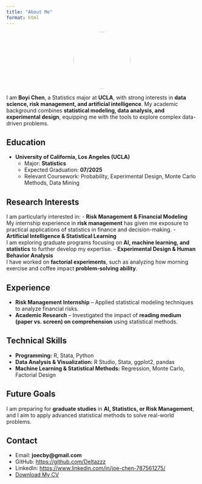 ```yaml
---
title: "About Me"
format: html
---
```


<img src="files/profilepic.jpg" width="150px" style="border-radius: 50%; display: block; margin: auto;">


I am **Boyi Chen**, a Statistics major at **UCLA**, with strong interests in **data science, risk management, and artificial intelligence**. My academic background combines **statistical modeling, data analysis, and experimental design**, equipping me with the tools to explore complex data-driven problems.

## **Education**
- **University of California, Los Angeles (UCLA)**
  - Major: **Statistics**
  - Expected Graduation: **07/2025**
  - Relevant Coursework: Probability, Experimental Design, Monte Carlo Methods, Data Mining

## **Research Interests**
I am particularly interested in:
- **Risk Management & Financial Modeling**  
  My internship experience in **risk management** has given me exposure to practical applications of statistics in finance and decision-making.
- **Artificial Intelligence & Statistical Learning**  
  I am exploring graduate programs focusing on **AI, machine learning, and statistics** to further develop my expertise.
- **Experimental Design & Human Behavior Analysis**  
  I have worked on **factorial experiments**, such as analyzing how morning exercise and coffee impact **problem-solving ability**.

## **Experience**
- **Risk Management Internship** – Applied statistical modeling techniques to analyze financial risks.
- **Academic Research** – Investigated the impact of **reading medium (paper vs. screen) on comprehension** using statistical methods.


## **Technical Skills**
- **Programming:** R, Stata, Python  
- **Data Analysis & Visualization:** R Studio, Stata, ggplot2, pandas  
- **Machine Learning & Statistical Methods:** Regression, Monte Carlo, Factorial Design  

## **Future Goals**
I am preparing for **graduate studies** in **AI, Statistics, or Risk Management**, and I aim to apply advanced statistical methods to solve real-world problems.

## **Contact**
- Email: **joecby@gmail.com**
- GitHub: [https://github.com/Deltazzz](https://github.com/Deltazzz)
- LinkedIn: [https://www.linkedin.com/in/joe-chen-787561275/](https://www.linkedin.com/in/joe-chen-787561275/)
- [Download My CV](files/BoyiChen_CV.pdf)
